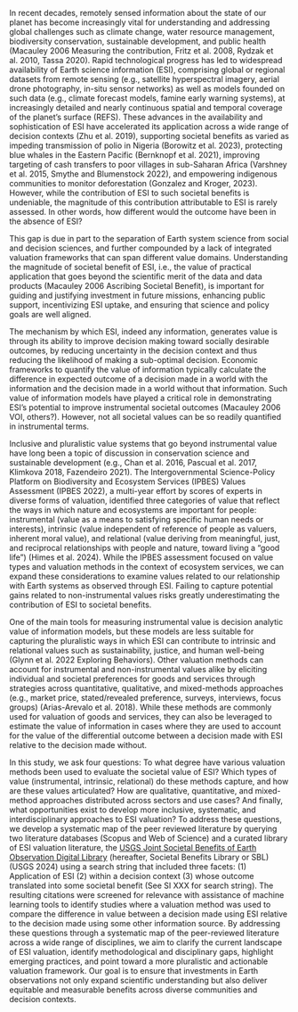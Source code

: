 In recent decades, remotely sensed information about the state of our planet has become increasingly vital for understanding and addressing global challenges such as climate change, water resource management, biodiversity conservation, sustainable development, and public health (Macauley 2006 Measuring the contribution, Fritz et al. 2008, Rydzak et al. 2010, Tassa 2020). Rapid technological progress has led to widespread availability of Earth science information (ESI), comprising global or regional datasets from remote sensing (e.g., satellite hyperspectral imagery, aerial drone photography, in-situ sensor networks) as well as models founded on such data (e.g., climate forecast models, famine early warning systems), at increasingly detailed and nearly continuous spatial and temporal coverage of the planet’s surface (REFS). These advances in the availability and sophistication of ESI have accelerated its application across a wide range of decision contexts (Zhu et al. 2019), supporting societal benefits as varied as impeding transmission of polio in Nigeria (Borowitz et al. 2023), protecting blue whales in the Eastern Pacific (Bernknopf et al. 2021), improving targeting of cash transfers to poor villages in sub-Saharan Africa (Varshney et al. 2015, Smythe and Blumenstock 2022), and empowering indigenous communities to monitor deforestation (Gonzalez and Kroger, 2023). However, while the contribution of ESI to such societal benefits is undeniable, the magnitude of this contribution attributable to ESI is rarely assessed. In other words, how different would the outcome have been in the absence of ESI? 

This gap is due in part to the separation of Earth system science from social and decision sciences, and further compounded by a lack of integrated valuation frameworks that can span different value domains.  Understanding the magnitude of societal benefit of ESI, i.e., the value of practical application that goes beyond the scientific merit of the data and data products (Macauley 2006 Ascribing Societal Benefit), is important for guiding and justifying investment in future missions, enhancing public support, incentivizing ESI uptake, and ensuring that science and policy goals are well aligned.

The mechanism by which ESI, indeed any information, generates value is through its ability to improve decision making toward socially desirable outcomes, by reducing uncertainty in the decision context and thus reducing the likelihood of making a sub-optimal decision.  Economic frameworks to quantify the value of information typically calculate the difference in expected outcome of a decision made in a world with the information and the decision made in a world without that information.  Such value of information models have played a critical role in demonstrating ESI’s potential to improve instrumental societal outcomes (Macauley 2006 VOI, others?).  However, not all societal values can be so readily quantified in instrumental terms.

Inclusive and pluralistic value systems that go beyond instrumental value have long been a topic of discussion in conservation science and sustainable development (e.g., Chan et al. 2016, Pascual et al. 2017, Klimkova 2018, Fazendeiro 2021). The Intergovernmental Science-Policy Platform on Biodiversity and Ecosystem Services (IPBES) Values Assessment (IPBES 2022), a multi-year effort by scores of experts in diverse forms of valuation, identified three categories of value that reflect the ways in which nature and ecosystems are important for people: instrumental (value as a means to satisfying specific human needs or interests), intrinsic (value independent of reference of people as valuers, inherent moral value), and relational (value deriving from meaningful, just, and reciprocal relationships with people and nature, toward living a “good life”) (Himes et al. 2024).  While the IPBES assessment focused on value types and valuation methods in the context of ecosystem services, we can expand these considerations to examine values related to our relationship with Earth systems as observed through ESI.  Failing to capture potential gains related to non-instrumental values risks greatly underestimating the contribution of ESI to societal benefits.

One of the main tools for measuring instrumental value is decision analytic value of information models, but these models are less suitable for capturing the pluralistic ways in which ESI can contribute to intrinsic and relational values such as sustainability, justice, and human well-being (Glynn et al. 2022 Exploring Behaviors).  Other valuation methods can account for instrumental and non-instrumental values alike by eliciting individual and societal preferences for goods and services through strategies across quantitative, qualitative, and mixed-methods approaches (e.g., market price, stated/revealed preference, surveys, interviews, focus groups) (Arias-Arevalo et al. 2018).  While these methods are commonly used for valuation of goods and services, they can also be leveraged to estimate the value of information in cases where they are used to account for the value of the differential outcome between a decision made with ESI relative to the decision made without.

In this study, we ask four questions: To what degree have various valuation methods been used to evaluate the societal value of ESI? Which types of value (instrumental, intrinsic, relational) do these methods capture, and how are these values articulated? How are qualitative, quantitative, and mixed-method approaches distributed across sectors and use cases? And finally, what opportunities exist to develop more inclusive, systematic, and interdisciplinary approaches to ESI valuation? To address these questions, we develop a systematic map of the peer reviewed literature by querying two literature databases (Scopus and Web of Science) and a curated library of ESI valuation literature, the [USGS Joint Societal Benefits of Earth Observation Digital Library](https://doi.sciencebase.gov/hd/#/geo-value?p=0&l=50&yearMin=1863&yearMax=2024) (hereafter, Societal Benefits Library or SBL) (USGS 2024) using a search string that included three facets: (1) Application of ESI (2) within a decision context (3) whose outcome translated into some societal benefit (See SI XXX for search string).  The resulting citations were screened for relevance with assistance of machine learning tools to identify studies where a valuation method was used to compare the difference in value between a decision made using ESI relative to the decision made using some other information source.  By addressing these questions through a systematic map of the peer-reviewed literature across a wide range of disciplines, we aim to clarify the current landscape of ESI valuation, identify methodological and disciplinary gaps, highlight emerging practices, and point toward a more pluralistic and actionable valuation framework. Our goal is to ensure that investments in Earth observations not only expand scientific understanding but also deliver equitable and measurable benefits across diverse communities and decision contexts.
